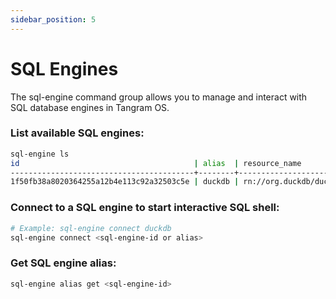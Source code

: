 ```yaml
---
sidebar_position: 5
---
```


# SQL Engines

The sql-engine command group allows you to manage and interact with SQL database engines in Tangram OS. 

### List available SQL engines:
```bash
sql-engine ls
id                                       | alias  | resource_name
-----------------------------------------+--------+--------------------------------------------------
1f50fb38a8020364255a12b4e113c92a32503c5e | duckdb | rn://org.duckdb/duckdb/Instance/tangram_os/duckdb

```

### Connect to a SQL engine to start interactive SQL shell:
```bash
# Example: sql-engine connect duckdb
sql-engine connect <sql-engine-id or alias>
```

### Get SQL engine alias:
```bash
sql-engine alias get <sql-engine-id>
```
